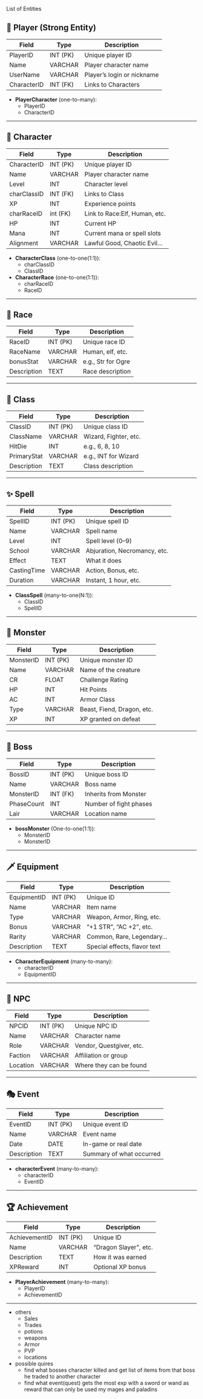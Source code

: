 List of Entities

## 👥  Player (Strong Entity)

| Field       | Type     | Description                  |
|-------------|----------|------------------------------|
| PlayerID    | INT (PK) | Unique player ID             |
| Name        | VARCHAR  | Player character name        |
| UserName    | VARCHAR  | Player's login or nickname   |
| CharacterID | INT (FK) | Links to Characters          |
* **PlayerCharacter** (one-to-many):
  - PlayerID
  - CharacterID

---

## 📌 Character

| Field       | Type     | Description                  |
|-------------|----------|------------------------------|
| CharacterID | INT (PK) | Unique player ID             |
| Name        | VARCHAR  | Player character name        |
| Level       | INT      | Character level              |
| charClassID | INT (FK) | Links to Class               |
| XP          | INT      | Experience points            |
| charRaceID  | int (FK) | Link to Race:Elf, Human, etc.|
| HP          | INT      | Current HP                   |
| Mana        | INT      | Current mana or spell slots  |
| Alignment   | VARCHAR  | Lawful Good, Chaotic Evil... |

* **CharacterClass** (one-to-one(1:1)):
  + charClassID
  + ClassID

* **CharacterRace** (one-to-one(1:1)):
  + charRaceID
  + RaceID

---

## 🧙  Race

| Field       | Type     | Description               |
|-------------|----------|---------------------------|
| RaceID      | INT (PK) | Unique race ID            |
| RaceName    | VARCHAR  | Human, elf, etc.          |
| bonusStat   | VARCHAR  | e.g., Str for Ogre        |
| Description | TEXT     | Race description          |

---

## 🧙  Class

| Field       | Type     | Description               |
|-------------|----------|---------------------------|
| ClassID     | INT (PK) | Unique class ID           |
| ClassName   | VARCHAR  | Wizard, Fighter, etc.     |
| HitDie      | INT      | e.g., 6, 8, 10            |
| PrimaryStat | VARCHAR  | e.g., INT for Wizard      |
| Description | TEXT     | Class description         |

---

## ✨ Spell

| Field        | Type     | Description                    |
|--------------|----------|--------------------------------|
| SpellID      | INT (PK) | Unique spell ID                |
| Name         | VARCHAR  | Spell name                     |
| Level        | INT      | Spell level (0–9)              |
| School       | VARCHAR  | Abjuration, Necromancy, etc.   |
| Effect       | TEXT     | What it does                   |
| CastingTime  | VARCHAR  | Action, Bonus, etc.            |
| Duration     | VARCHAR  | Instant, 1 hour, etc.          |

* **ClassSpell** (many-to-one(N:1)):
  + ClassID
  + SpellID

---

## 🧟  Monster

| Field       | Type     | Description                    |
|-------------|----------|--------------------------------|
| MonsterID   | INT (PK) | Unique monster ID              |
| Name        | VARCHAR  | Name of the creature           |
| CR          | FLOAT    | Challenge Rating               |
| HP          | INT      | Hit Points                     |
| AC          | INT      | Armor Class                    |
| Type        | VARCHAR  | Beast, Fiend, Dragon, etc.     |
| XP          | INT      | XP granted on defeat           |

---

## 👑  Boss

| Field       | Type     | Description               |
|-------------|----------|---------------------------|
| BossID      | INT (PK) | Unique boss ID            |
| Name        | VARCHAR  | Boss name                 |
| MonsterID   | INT (FK) | Inherits from Monster     |
| PhaseCount  | INT      | Number of fight phases    |
| Lair        | VARCHAR  | Location name             |
* **bossMonster** (One-to-one(1:1)):
  + MonsterID
  + MonsterID

---

## 🗡️ Equipment

| Field         | Type     | Description                  |
|---------------|----------|------------------------------|
| EquipmentID   | INT (PK) | Unique ID                    |
| Name          | VARCHAR  | Item name                    |
| Type          | VARCHAR  | Weapon, Armor, Ring, etc.    |
| Bonus         | VARCHAR  | "+1 STR", "AC +2", etc.      |
| Rarity        | VARCHAR  | Common, Rare, Legendary...   |
| Description   | TEXT     | Special effects, flavor text |

* **CharacterEquipment** (many-to-many):
  + characterID
  + EquipmentID

---

## 👥  NPC

| Field      | Type     | Description              |
|------------|----------|--------------------------|
| NPCID      | INT (PK) | Unique NPC ID            |
| Name       | VARCHAR  | Character name           |
| Role       | VARCHAR  | Vendor, Questgiver, etc. |
| Faction    | VARCHAR  | Affiliation or group     |
| Location   | VARCHAR  | Where they can be found  |

---

## 🎭  Event

| Field       | Type     | Description              |
|-------------|----------|--------------------------|
| EventID     | INT (PK) | Unique event ID          |
| Name        | VARCHAR  | Event name               |
| Date        | DATE     | In-game or real date     |
| Description | TEXT     | Summary of what occurred |

* **characterEvent** (many-to-many):
  + characterID
  + EventID

---

## 🏆  Achievement

| Field           | Type     | Description                  |
|------------------|----------|------------------------------|
| AchievementID    | INT (PK) | Unique ID                    |
| Name             | VARCHAR  | "Dragon Slayer", etc.        |
| Description      | TEXT     | How it was earned            |
| XPReward         | INT      | Optional XP bonus            |

* **PlayerAchievement** (many-to-many):
  + PlayerID
  + AchievementID

---

* others
  + Sales
  + Trades
  + potions
  + weapons
  + Armor
  + PVP
  + locations

* possible quires
  + find what bosses character killed and get list of items from that boss he traded to another character
  + find what event(quest) gets the most exp with a sword or wand as reward that can only be used my mages and paladins 


